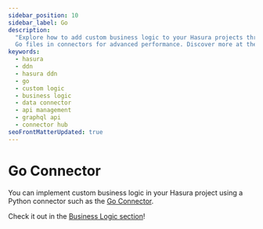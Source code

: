 ```yaml
---
sidebar_position: 10
sidebar_label: Go
description:
  "Explore how to add custom business logic to your Hasura projects through the Go data connector. Integrate your
  Go files in connectors for advanced performance. Discover more at the official Hasura Connector Hub."
keywords:
  - hasura
  - ddn
  - hasura ddn
  - go
  - custom logic
  - business logic
  - data connector
  - api management
  - graphql api
  - connector hub
seoFrontMatterUpdated: true
---
```


# Go Connector

You can implement custom business logic in your Hasura project using a Python connector such as the
[Go Connector](https://github.com/hasura/ndc-sdk-go/tree/main/cmd/hasura-ndc-go).

Check it out in the [Business Logic section](/business-logic/go.mdx)!
